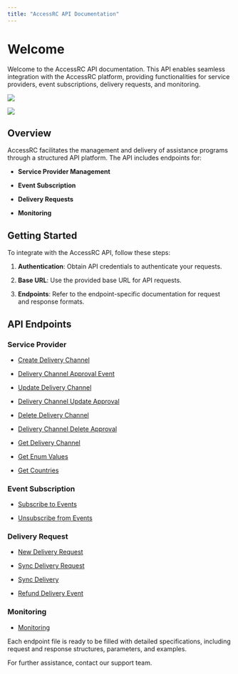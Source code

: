 ```yaml
---
title: "AccessRC API Documentation"
---
```


# Welcome

Welcome to the AccessRC API documentation. This API enables seamless integration with the AccessRC platform, providing functionalities for service providers, event subscriptions, delivery requests, and monitoring.

![](/images/hero-light.png)

![](/images/AccessRC+Seguimiento.jpg)

## Overview

AccessRC facilitates the management and delivery of assistance programs through a structured API platform. The API includes endpoints for:

* **Service Provider Management**

* **Event Subscription**

* **Delivery Requests**

* **Monitoring**

## Getting Started

To integrate with the AccessRC API, follow these steps:

1. **Authentication**: Obtain API credentials to authenticate your requests.

2. **Base URL**: Use the provided base URL for API requests.

3. **Endpoints**: Refer to the endpoint-specific documentation for request and response formats.

## API Endpoints

### Service Provider

* [Create Delivery Channel](./api/delivery-channel_create.mdx)

* [Delivery Channel Approval Event](./api/delivery-channel-approval-event.mdx)

* [Update Delivery Channel](./api/delivery_channel_update.mdx)

* [Delivery Channel Update Approval](./api/delivery-channel-update-approval.mdx)

* [Delete Delivery Channel](./api/delivery_channel_delete.mdx)

* [Delivery Channel Delete Approval](./api/delivery-channel-delete-approval.mdx)

* [Get Delivery Channel](./api/delivery_channel_get.mdx)

* [Get Enum Values](./api/get-enum-values.mdx)

* [Get Countries](./api/get-countries.mdx)

### Event Subscription

* [Subscribe to Events](./api/event_subscribe.mdx)

* [Unsubscribe from Events](./api/event_unsubscribe.mdx)

### Delivery Request

* [New Delivery Request](./api/new-delivery-request.mdx)

* [Sync Delivery Request](./api/sync-delivery-request.mdx)

* [Sync Delivery](./api/sync-delivery.mdx)

* [Refund Delivery Event](./api/refund-delivery-event.mdx)

### Monitoring

* [Monitoring](./api/monitoring.mdx)

Each endpoint file is ready to be filled with detailed specifications, including request and response structures, parameters, and examples.

For further assistance, contact our support team.